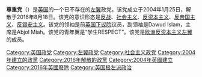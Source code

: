 '''尊重党'''（{{lang-en|Respect Party}}）是[[英国|英国]]的一个已不存在的[[左翼|左翼]]政党。该党成立于2004年1月25日，解散于2016年8月18日。该党的意识形态是[[反战|反战]]、[[社会主义|社会主义]]、[[反资本主义|反资本主义]]、[[反帝国主义|反帝国主义]]、[[反锡安主义|反锡安主义]]。该党的领袖是前[[英国下议院|英国下议院]]议员{{tsl|en|George Galloway}}，副领袖是Dawud Islam，主席是Abjol Miah。该党的青年翼是“学生RESPECT”。该党是[[欧洲反资本主义左翼|欧洲反资本主义左翼]]的成员。

{{DEFAULTSORT:Respect Party}}
[[Category:英国政党|Category:英国政党]]
[[Category:左翼政党|Category:左翼政党]]
[[Category:社会主义政党|Category:社会主义政党]]
[[Category:2004年建立的政黨|Category:2004年建立的政黨]]
[[Category:2016年解散的政黨|Category:2016年解散的政黨]]
[[Category:2004年英國建立|Category:2004年英國建立]]
[[Category:2016年英國廢除|Category:2016年英國廢除]]
[[Category:英国极左派政治|Category:英国极左派政治]]